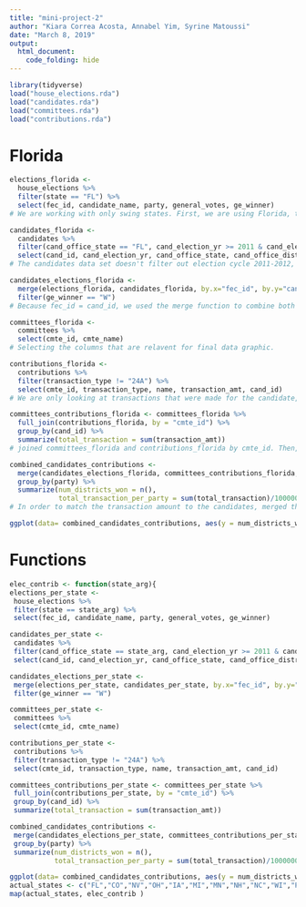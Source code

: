 ```yaml
---
title: "mini-project-2"
author: "Kiara Correa Acosta, Annabel Yim, Syrine Matoussi"
date: "March 8, 2019"
output:
  html_document:
    code_folding: hide
---
```


```r
library(tidyverse)
load("house_elections.rda")
load("candidates.rda")
load("committees.rda")
load("contributions.rda")
```

# Florida
```r
elections_florida <- 
  house_elections %>%
  filter(state == "FL") %>%
  select(fec_id, candidate_name, party, general_votes, ge_winner) 
# We are working with only swing states. First, we are using Florida, thus we filtered out the state Florida. Then, we only selected columns that may be relavent to our graph. Incumbent, runoff_votes, primary_votes, and other columns are not necessary for our purpose.

candidates_florida <- 
  candidates %>%
  filter(cand_office_state == "FL", cand_election_yr >= 2011 & cand_election_yr <= 2012) %>%
  select(cand_id, cand_election_yr, cand_office_state, cand_office_district)
# The candidates data set doesn't filter out election cycle 2011-2012, so we filtered out the years to be between 2011-2012. Also, Florida was also filtered. Then, we selected column that may be relavent to our graph. 

candidates_elections_florida <- 
  merge(elections_florida, candidates_florida, by.x="fec_id", by.y="cand_id") %>%
  filter(ge_winner == "W") 
# Because fec_id = cand_id, we used the merge function to combine both elections_florida and candidates_florida data sets. Also, since we want only the winners of the elections, we filtered out the winners using the filter function. 

```

```r
committees_florida <-
  committees %>%
  select(cmte_id, cmte_name)
# Selecting the columns that are relavent for final data graphic. 

contributions_florida <-
  contributions %>% 
  filter(transaction_type != "24A") %>%
  select(cmte_id, transaction_type, name, transaction_amt, cand_id) 
# We are only looking at transactions that were made for the candidate, not opposed. Thus, filtering out transaction_type 24A. Then, selected columns that are relavent for final data graphic. 

committees_contributions_florida <- committees_florida %>%
  full_join(contributions_florida, by = "cmte_id") %>%
  group_by(cand_id) %>%
  summarize(total_transaction = sum(transaction_amt))
# joined committees_florida and contributions_florida by cmte_id. Then, in order find out the total transactions received by each candidate from different committees, grouped the joined data frame by cand_id, and then summarized the transaction amount to find the total transaction made per candidate.  
```

```r
combined_candidates_contributions <-
  merge(candidates_elections_florida, committees_contributions_florida, by.x="fec_id", by.y="cand_id") %>%
  group_by(party) %>%
  summarize(num_districts_won = n(), 
            total_transaction_per_party = sum(total_transaction)/1000000)
# In order to match the transaction amount to the candidates, merged the two data frames to get the information about the candidate and the transaction amount to be combined in one data frame. Then, in order to find how many districts were won by Democrats and Republicans, we grouped the data frame by party, and then found how many Democrats and Republicans won by using the summarize function by finding the number of rows that were either Democrats or Republicans. 
```

```r
ggplot(data= combined_candidates_contributions, aes(y = num_districts_won , x = total_transaction_per_party, color= party, fill=party))+ geom_area(size=7)+labs(title= "1. Florida", face="bold",size=25)+labs(y= "number of districts that won")+labs(x= "contributions in millions per party")+scale_color_manual(values = c("blue4", "darkred"))+scale_fill_manual(values = c("blue4", "darkred"))+theme(panel.background = element_rect(fill = '#92BDD4'))+theme(plot.background = element_rect(fill = 'white'))+theme(panel.grid.major = element_blank(), panel.grid.minor = element_blank())
```


# Functions

```r
elec_contrib <- function(state_arg){
elections_per_state <-
 house_elections %>%
 filter(state == state_arg) %>%
 select(fec_id, candidate_name, party, general_votes, ge_winner)

candidates_per_state <-
 candidates %>%
 filter(cand_office_state == state_arg, cand_election_yr >= 2011 & cand_election_yr <= 2012) %>%
 select(cand_id, cand_election_yr, cand_office_state, cand_office_district)

candidates_elections_per_state <-
 merge(elections_per_state, candidates_per_state, by.x="fec_id", by.y="cand_id") %>%
 filter(ge_winner == "W")

committees_per_state <-
 committees %>%
 select(cmte_id, cmte_name)

contributions_per_state <-
 contributions %>%
 filter(transaction_type != "24A") %>%
 select(cmte_id, transaction_type, name, transaction_amt, cand_id)

committees_contributions_per_state <- committees_per_state %>%
 full_join(contributions_per_state, by = "cmte_id") %>%
 group_by(cand_id) %>%
 summarize(total_transaction = sum(transaction_amt))

combined_candidates_contributions <-
 merge(candidates_elections_per_state, committees_contributions_per_state, by.x="fec_id", by.y="cand_id") %>%
 group_by(party) %>%
 summarize(num_districts_won = n(),
           total_transaction_per_party = sum(total_transaction)/1000000)

ggplot(data= combined_candidates_contributions, aes(y = num_districts_won , x = total_transaction_per_party, color= party, fill=party))+ geom_area(size=7)+labs(title= state_arg, face="bold",size=25)+labs(y= "number of districts that won")+labs(x= "contributions in millions per party")+scale_color_manual(values = c("blue4", "darkred"))+scale_fill_manual(values = c("blue4", "darkred"))+theme(panel.background = element_rect(fill = '#92BDD4'))+theme(plot.background = element_rect(fill = 'white'))+theme(panel.grid.major = element_blank(), panel.grid.minor = element_blank())}
actual_states <- c("FL","CO","NV","OH","IA","MI","MN","NH","NC","WI","PA","VA")
map(actual_states, elec_contrib )
```
